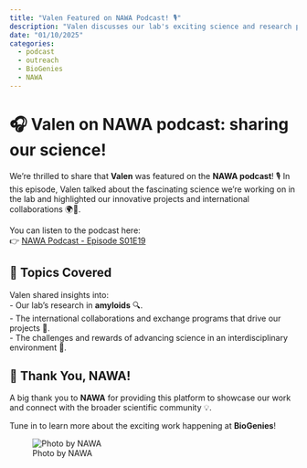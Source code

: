 ```yaml
---
title: "Valen Featured on NAWA Podcast! 🎙️"
description: "Valen discusses our lab's exciting science and research projects on the NAWA podcast."
date: "01/10/2025"
categories:
  - podcast
  - outreach
  - BioGenies
  - NAWA
---
```


# 🎧 Valen on NAWA podcast: sharing our science!  

We’re thrilled to share that **Valen** was featured on the **NAWA podcast**! 🎙️ In this episode, Valen talked about the fascinating science we’re working on in the lab and highlighted our innovative projects and international collaborations 🌍🔬.

You can listen to the podcast here:  
👉 [NAWA Podcast - Episode S01E19](https://www.youtube.com/watch?v=h5xSlOCtGPE)  

## 🧪 Topics Covered  
Valen shared insights into:  
- Our lab's research in **amyloids** 🔍.  
- The international collaborations and exchange programs that drive our projects 🤝.  
- The challenges and rewards of advancing science in an interdisciplinary environment 🚀.  

## 🌟 Thank You, NAWA!  
A big thank you to **NAWA** for providing this platform to showcase our work and connect with the broader scientific community 💡.  

Tune in to learn more about the exciting work happening at **BioGenies**! 

![Photo by NAWA](../fig/posts/2025_01_10/NAWA-podcast-www-412x309px.png)